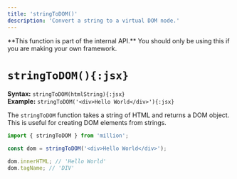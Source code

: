```yaml
---
title: 'stringToDOM()'
description: 'Convert a string to a virtual DOM node.'
---
```



<Callout type="warning">
  **This function is part of the internal API.** You should only be using this if
  you are making your own framework.
</Callout>

<br />

# `stringToDOM(){:jsx}`

**Syntax:** `stringToDOM(htmlString){:jsx}`\
**Example:** `stringToDOM('<div>Hello World</div>'){:jsx}`

The `stringToDOM` function takes a string of HTML and returns a DOM object. This is useful for creating DOM elements from strings.

```jsx
import { stringToDOM } from 'million';

const dom = stringToDOM('<div>Hello World</div>');

dom.innerHTML; // 'Hello World'
dom.tagName; // 'DIV'
```
